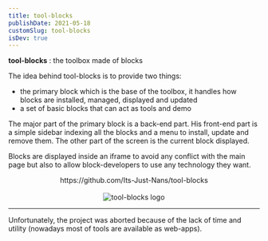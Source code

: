```yaml
---
title: tool-blocks
publishDate: 2021-05-18
customSlug: tool-blocks
isDev: true
---
```


**tool-blocks** : the toolbox made of blocks

The idea behind tool-blocks is to provide two things:

- the primary block which is the base of the toolbox, it handles how blocks are installed, managed, displayed and updated
- a set of basic blocks that can act as tools and demo


The major part of the primary block is a back-end part. His front-end part is a simple sidebar indexing all the blocks and a menu to install, update and remove them.
The other part of the screen is the current block displayed.

Blocks are displayed inside an iframe to avoid any conflict with the main page but also to allow block-developers to use any technology they want.




<div style="text-align: center">
    <div>https://github.com/Its-Just-Nans/tool-blocks</div>
    <br />
    <Image src={belArtLogo} alt="tool-blocks logo" height={400}/>
</div>

---

Unfortunately, the project was aborted because of the lack of time and utility (nowadays most of tools are available as web-apps).
